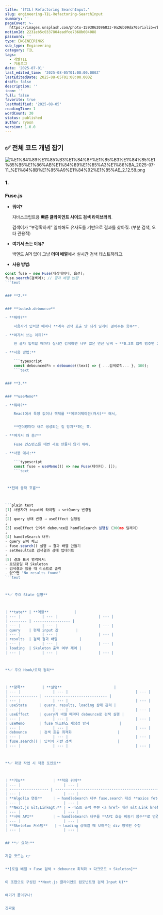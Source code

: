 ```yaml
---
title: '[TIL] Refactoring SearchInput.'
slug: engineering-TIL-Refactoring-SearchInput
summary: ''
pageCover: >-
  https://images.unsplash.com/photo-1593062096033-9a26b09da705?ixlib=rb-4.0.3&q=85&fm=jpg&crop=entropy&cs=srgb
notionId: 2231eb5c0337804eadfce7368b604088
password: ''
type: ENGINEERINGS
sub_type: Engineering
category: TIL
tags:
  - 개발TIL
  - 기술로그
date: '2025-07-01'
last_edited_time: '2025-08-05T01:08:00.000Z'
lastEditedDate: 2025-08-05T01:08:00.000Z
draft: false
description: ''
icon: ''
full: false
favorite: true
lastModified: '2025-08-05'
readingTime: 1
wordCount: 30
status: published
author: ryoon
version: 1.0.0
---
```


## **✅ 전체 코드 개념 잡기**


![%E1%84%89%E1%85%B3%E1%84%8F%E1%85%B3%E1%84%85%E1%85%B5%E1%86%AB%E1%84%89%E1%85%A3%E1%86%BA_2025-07-11_%E1%84%8B%E1%85%A9%E1%84%92%E1%85%AE_2.12.58.png](https://prod-files-secure.s3.us-west-2.amazonaws.com/056ff9f5-a9ef-486f-8acb-9eef51d06a2d/599d8552-f7cd-48c4-a48c-0824b0622588/%E1%84%89%E1%85%B3%E1%84%8F%E1%85%B3%E1%84%85%E1%85%B5%E1%86%AB%E1%84%89%E1%85%A3%E1%86%BA_2025-07-11_%E1%84%8B%E1%85%A9%E1%84%92%E1%85%AE_2.12.58.png?X-Amz-Algorithm=AWS4-HMAC-SHA256&X-Amz-Content-Sha256=UNSIGNED-PAYLOAD&X-Amz-Credential=ASIAZI2LB466VPBJHO5G%2F20250805%2Fus-west-2%2Fs3%2Faws4_request&X-Amz-Date=20250805T010928Z&X-Amz-Expires=3600&X-Amz-Security-Token=IQoJb3JpZ2luX2VjEBcaCXVzLXdlc3QtMiJHMEUCIDTCDggclFCrYmZiTLAnTvHu65hTXNmx%2BX20ok3yPrP8AiEAzmChPjyoq5oO%2F4aRBHSxFj8fOmtNsLBoULIgG8%2Fb2hEq%2FwMIUBAAGgw2Mzc0MjMxODM4MDUiDJO0KOBzD3Ftm60qqircA4qZ9qw%2Fp7lcA5JKsd5Gll%2FnlB%2F%2BP39QNrgi3DNerY%2B%2FblX6o7Q4BkEH3A7ktVUIy2y8u%2Fd7VPN5d3evczVjS0Rvfdk8zgwOzwS6FIv7Xo7bw0svrGfSoyPlyuC7CPVKmMXwV91W6RWCwSEv7aTC2mzFDzotirYh%2F89KkedzlEDmpGxCoooY1cHXzuhQwbD9FOsA%2B%2BMgdvn77SSob8gnoDQLBECfFRD8768iC%2B7QurSR%2BaTewEHI4Km24ZqhL9UP%2FCjPlqcHm0vCKZY0cqOy8xzkZbGd1cgAocrOOQVYJezBL6Flhxz4VQ0MLwR4894pj82bSbfNvFNJQ0CJUQfF6lRn5ix8D6YJuVNP5ncPD7d3rhQ6Hi3%2FAbzKVUoC%2BnKDdHr0rTPXorkTceczgiqOT6zPX30i4bkUvvdGbQgRIlXB2BAEMSnCjBlFui9YQRVygCGLN1dv8og9MvxzMObKiHRqPUkTyIM%2FJG5rBSyjT7l2pMWt9wEXRsWF884kxjmnO5EzEayNv4%2BDmrSApgcYNQq%2FaGWW4fvODSwgdtzxRLEbrX7z0j1NaCTnsoPU1GivKmE5d%2BlYS2d8JJWFgmzfEUATkprtDwt46UhomGXntIubobHuy9s8ylO8kQYlMNH9xMQGOqUB2P%2BC%2BRXK7qdl8ZKujsuXN9MhuApHUvSMaaEHRt4sEvebcW%2F%2BHjLnIo4MirRmLscAliZE0t6A1y2LYWSs5GppdXVEqaP6YX0XvJVen4jh111phqmBSyRdPERBGJMxXIBo86hE6mtDax5cUUm83c8%2BAMlxqA2dzo%2BCT2RivhKSKnXLrA8%2F%2B7G2CJtajAQ2vRVt4PvJ6HLpal5GLh%2B3vbPErpTlQAHi&X-Amz-Signature=96d7986e492db31e29b6952ebad4463428b348b967fbe0812cc7db5183f4878b&X-Amz-SignedHeaders=host&x-amz-checksum-mode=ENABLED&x-id=GetObject)


### **1.**


### **Fuse.js**

- **뭐야?**

    자바스크립트용 **빠른 클라이언트 사이드 검색 라이브러리**.


    검색어가 “부정확하게” 일치해도 유사도를 기반으로 결과를 찾아줘. (부분 검색, 오타 관용적)

- **여기서 쓰는 이유?**

    백엔드 API 없이 그냥 **더미 배열**에서 실시간 검색 테스트하려고.

- **사용 방법:**

```typescript
const fuse = new Fuse(대상데이터, 옵션);
fuse.search(검색어); // 결과 배열 반환
```text


### **2.**


### **lodash.debounce**

- **뭐야?**

    사용자가 입력할 때마다 **계속 검색 호출 안 되게 딜레이 걸어주는 함수**.

- **여기서 쓰는 이유?**

    한 글자 입력할 때마다 실시간 검색하면 너무 많은 연산 낭비 → **0.3초 입력 멈추면 그때 검색**

- **사용 방법:**

    ```typescript
    const debouncedFn = debounce((text) => { ...검색로직... }, 300);
    ```text


### **3.**


### **useMemo**

- **뭐야?**

    React에서 특정 값이나 객체를 **메모이제이션(캐시)** 해서,


    **렌더링마다 새로 생성되는 걸 방지**하는 훅.

- **여기서 왜 씀?**

    Fuse 인스턴스를 매번 새로 만들지 않기 위해.

- **사용 예시:**

    ```typescript
    const fuse = useMemo(() => new Fuse(데이터), []);
    ```text



 **전체 동작 흐름**



```plain text
[1] 사용자가 input에 타이핑 → setQuery 변경됨
↓
[2] query 상태 변경 → useEffect 실행됨
↓
[3] useEffect 안에서 debounce된 handleSearch 실행됨 (300ms 딜레이)
↓
[4] handleSearch 내부:
- query 길이 체크
- fuse.search() 실행 → 결과 배열 만들기
- setResults로 검색결과 상태 업데이트
↓
[5] 결과 표시 영역에서:
- 로딩중일 때 Skeleton
- 검색결과 있을 때 리스트로 출력
- 없으면 "No results found"
```text



**✅ 주요 State 설명**



| **tate** | **역할**            |
| --- |          | --- |                   | --- |
| -------- | ----------------- |
| --- |          | --- |                   | --- |
| query    | 현재 input 값        |
| --- |          | --- |                   | --- |
| results  | 검색 결과 배열          |
| --- |          | --- |                   | --- |
| loading  | Skeleton 출력 여부 제어 |
| --- |          | --- |                   | --- |



**✅ 주요 Hook/로직 정리**



| **항목**        | **설명**                        |
| --- |               | --- |                               | --- |
| ------------- | ----------------------------- |
| --- |               | --- |                               | --- |
| useState      | query, results, loading 상태 관리 |
| --- |               | --- |                               | --- |
| useEffect     | query가 바뀔 때마다 debounce로 검색 실행 |
| --- |               | --- |                               | --- |
| useMemo       | fuse 인스턴스 재생성 방지              |
| --- |               | --- |                               | --- |
| debounce      | 검색 호출 최적화                     |
| --- |               | --- |                               | --- |
| fuse.search() | 입력어 기반 검색                     |
| --- |               | --- |                               | --- |



**✅ 확장 작업 시 적용 포인트**



| **기능**             | **적용 위치**                                        |
| --- |                    | --- |                                                  | --- |
| ------------------ | ------------------------------------------------ |
| --- |                    | --- |                                                  | --- |
| **Algolia 연동**     | → handleSearch 내부 fuse.search 대신 **axios fetch** |
| --- |                    | --- |                                                  | --- |
| **Next.js &lt;Link&gt;** | → 리스트 출력 부분 <a href> 대신 &lt;Link href&gt;              |
| --- |                    | --- |                                                  | --- |
| **서버 API**         | → handleSearch 내부를 **API 호출 비동기 함수**로 변경         |
| --- |                    | --- |                                                  | --- |
| **Skeleton 커스텀**   | → loading 상태일 때 보여주는 div 영역만 수정                  |
| --- |                    | --- |                                                  | --- |


## **✅ 요약:**


지금 코드는 👉


**[로컬 배열 + Fuse 검색 + debounce 최적화 + 다크모드 + Skeleton]**


이 조합으로 구성된 **Next.js 클라이언트 컴포넌트형 검색 Input UI**


여기가 끝이구나!


진짜로 

